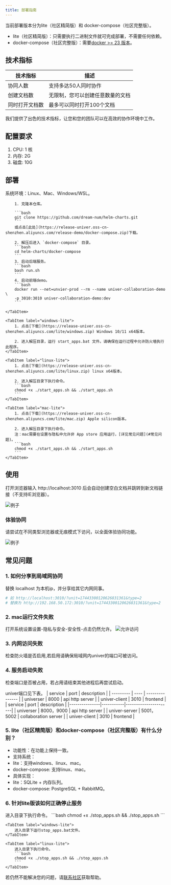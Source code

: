 ```yaml
---
title: 部署指南
---
```



当前部署版本分为lite（社区精简版）和 docker-compose（社区完整版）。

- lite（社区精简版）：只需要执行二进制文件就可完成部署，不需要任何依赖。
- docker-compose（社区完整版）：需要[docker >= 23 版本](https://docs.docker.com/engine/install/)。

## 技术指标
| 技术指标    | 描述               |
|---------|------------------|
| 协同人数    | 支持多达50人同时协作      |
| 创建文档数   | 无限制，您可以创建任意数量的文档 |
| 同时打开文档数 | 最多可以同时打开100个文档   |

我们提供了出色的技术指标，让您和您的团队可以在高效的协作环境中工作。

## 配置要求
1. CPU: 1 核
2. 内存: 2G
3. 磁盘: 10G

## 部署
<Tabs>
    <TabItem label="docker-compose">
        系统环境：Linux、Mac、Windows/WSL。

        1. 克隆本仓库。

        ```bash
        git clone https://github.com/dream-num/helm-charts.git
        ```
        或点击[此处](https://release-univer.oss-cn-shenzhen.aliyuncs.com/release-demo/docker-compose.zip)下载。

        2. 解压后进入 `docker-compose` 目录。
        ```bash
        cd helm-charts/docker-compose
        ```
        3. 启动后端服务。
        ```bash
        bash run.sh
        ```
        4. 启动前端demo。
        ```bash
        docker run --net=unvier-prod --rm --name univer-collaboration-demo \
        -p 3010:3010 univer-collaboration-demo:dev
        ```

    </TabItem>

    <TabItem label="windows-lite">
        1. 点击[下载](https://release-univer.oss-cn-shenzhen.aliyuncs.com/lite/windows.zip) Windows 10/11 x64版本。

        2. 进入解压目录，运行 start_apps.bat 文件。请确保在运行过程中允许防火墙执行此程序。
    </TabItem>

    <TabItem label="linux-lite">
        1. 点击[下载](https://release-univer.oss-cn-shenzhen.aliyuncs.com/lite/linux.zip) linux x64版本。

        2. 进入解压目录下执行命令。
        ```bash
        chmod +x ./start_apps.sh && ./start_apps.sh
        ```
    </TabItem>

    <TabItem label="mac-lite">
        1. 点击[下载](https://release-univer.oss-cn-shenzhen.aliyuncs.com/lite/mac.zip) Apple silicon版本。

        2. 进入解压目录下执行命令。
        注：mac需要在设置与隐私中允许非 App store 应用运行，[详见常见问题](#常见问题)。
        ```bash
        chmod +x ./start_apps.sh && ./start_apps.sh
        ```
    </TabItem>
</Tabs>

## 使用

打开浏览器输入 http://localhost:3010 后会自动创建空白文档并跳转到新文档链接（不支持IE浏览器）。

![例子](./imgs/img1.png)

### 体验协同

请尝试在不同类型浏览器或无痕模式下访问，以全面体验协同功能。

![例子](./imgs/img2.png)


## 常见问题
### 1. 如何分享到局域网协同
替换 localhost 为本机ip，并分享给其它内网同事。
```bash
# 如 http://localhost:3010/?unit=17443300120626831361&type=2
# 替换为 http://192.168.50.172:3010/?unit=17443300120626831361&type=2
```

### 2. mac运行文件失败
打开系统设置设置-隐私与安全-安全性-点击仍然允许。
![允许访问](./imgs/mac1.png)

### 3. 内网访问失败
检查防火墙是否启用,若启用请确保局域网内univer的端口可被访问。

### 4. 服务启动失败
检查端口是否被占用，若占用请结束其他进程后再尝试启动。

univer端口见下表。
<Tabs>
    <TabItem label="docker-compose">
        | service | port | description |
        | --------- | ---- | --------------- |
        | universer | 8000 | api http server |
        | univer-client | 3010 | frontend |
    </TabItem>
    <TabItem label="lite">
        | service | port | description |
        |---------------|-----------|----------------------|
        | universer | 8000，9000 | api http server |
        | univer-server | 5001，5002 | collaboration server |
        | univer-client | 3010 | frontend |
    </TabItem>
</Tabs>

### 5. lite（社区精简版）和docker-compose（社区完整版）有什么分别？
- 功能性：在功能上保持一致。
- 支持系统：
- lite：支持windows、linux、mac。
- docker-compose: 支持linux、mac。
- 具体实现：
- lite：SQLite + 内存队列。
- docker-compose: PostgreSQL + RabbitMQ。

### 6. 针对lite版该如何正确停止服务
<Tabs>
    <TabItem label="mac-lite">
        进入目录下执行命令。
        ```bash
        chmod +x ./stop_apps.sh && ./stop_apps.sh
        ```
    </TabItem>

    <TabItem label="windows-lite">
        进入目录下运行stop_apps.bat文件。
    </TabItem>

    <TabItem label="linux-lite">
        进入目录下执行命令。
        ```bash
        chmod +x ./stop_apps.sh && ./stop_apps.sh
        ```
    </TabItem>
</Tabs>

若仍然不能解决您的问题，请[联系社区](/guides/introduction#社区)获取帮助。
